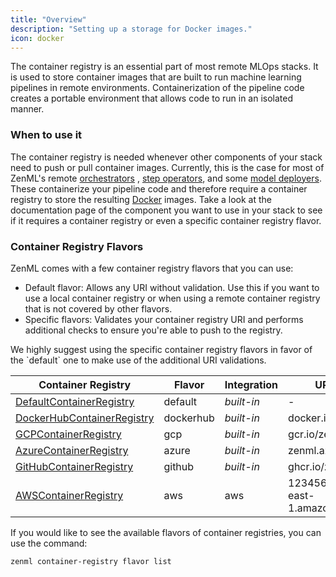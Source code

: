 ```yaml
---
title: "Overview"
description: "Setting up a storage for Docker images."
icon: docker
---
```


The container registry is an essential part of most remote MLOps stacks. It is used to store container images that are built to run machine learning pipelines in remote environments. Containerization of the pipeline code creates a portable environment that allows code to run in an isolated manner.

### When to use it

The container registry is needed whenever other components of your stack need to push or pull container images. Currently, this is the case for most of ZenML's remote [orchestrators](/v/0.70.0/versions/0.66.0/stack-components/orchestrators) , [step operators](/v/0.70.0/versions/0.66.0/stack-components/step-operators), and some [model deployers](/v/0.70.0/versions/0.66.0/stack-components/model-deployers). These containerize your pipeline code and therefore require a container registry to store the resulting [Docker](https://www.docker.com/) images. Take a look at the documentation page of the component you want to use in your stack to see if it requires a container registry or even a specific container registry flavor.

### Container Registry Flavors

ZenML comes with a few container registry flavors that you can use:

* Default flavor: Allows any URI without validation. Use this if you want to use a local container registry or when using a remote container registry that is not covered by other flavors.
* Specific flavors: Validates your container registry URI and performs additional checks to ensure you're able to push to the registry.

<Note>
  We highly suggest using the specific container registry flavors in favor of the `default` one to make use of the additional URI validations.
</Note>

| Container Registry                                                             | Flavor    | Integration | URI example                               |
| ------------------------------------------------------------------------------ | --------- | ----------- | ----------------------------------------- |
| [DefaultContainerRegistry](/v/0.70.0/versions/0.66.0/stack-components/container-registries/default)     | default   | _built-in_  | \-                                        |
| [DockerHubContainerRegistry](/v/0.70.0/versions/0.66.0/stack-components/container-registries/dockerhub) | dockerhub | _built-in_  | docker.io/zenml                           |
| [GCPContainerRegistry](/v/0.70.0/versions/0.66.0/stack-components/container-registries/gcp)             | gcp       | _built-in_  | gcr.io/zenml                              |
| [AzureContainerRegistry](/v/0.70.0/versions/0.66.0/stack-components/container-registries/azure)         | azure     | _built-in_  | zenml.azurecr.io                          |
| [GitHubContainerRegistry](/v/0.70.0/versions/0.66.0/stack-components/container-registries/github)       | github    | _built-in_  | ghcr.io/zenml                             |
| [AWSContainerRegistry](/v/0.70.0/versions/0.66.0/stack-components/container-registries/aws)             | aws       | aws         | 123456789.dkr.ecr.us-east-1.amazonaws.com |

If you would like to see the available flavors of container registries, you can use the command:

```bash
zenml container-registry flavor list
```
